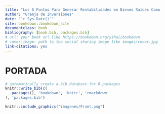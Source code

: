 ```yaml
--- 
title: "Los 5 Puntos Para Generar Rentabilidades en Bienes Raíces Como los Grandes Inversionistas"
author: "Granja de Inversiones"
date: "`r Sys.Date()`"
site: bookdown::bookdown_site
documentclass: book
bibliography: [book.bib, packages.bib]
# url: your book url like https://bookdown.org/yihui/bookdown
# cover-image: path to the social sharing image like images/cover.jpg
link-citations: yes
---
```


# PORTADA {-}

```r
# automatically create a bib database for R packages
knitr::write_bib(c(
  .packages(), 'bookdown', 'knitr', 'rmarkdown'
), 'packages.bib')
```

```r
knitr::include_graphics("imagenes/Front.png")
```


